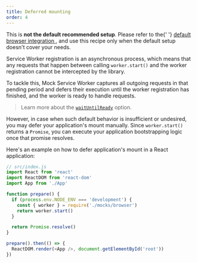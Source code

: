 ```yaml
---
title: Deferred mounting
order: 4
---
```


<Hint mode="warning">
  This is <strong>not the default recommended setup</strong>. Please refer to
  the{' '}
  <a href="/docs/getting-started/integrate/browser">
    default browser integration
  </a>
  , and use this recipe only when the default setup doesn't cover your needs.
</Hint>

Service Worker registration is an asynchronous process, which means that any requests that happen between calling `worker.start()` and the worker registration cannot be intercepted by the library.

To tackle this, Mock Service Worker captures all outgoing requests in that pending period and defers their execution until the worker registration has finished, and the worker is ready to handle requests.

> Learn more about the [`waitUntilReady`](/docs/api/setup-worker/start#waituntilready) option.

However, in case when such default behavior is insufficient or undesired, you may defer your application's mount manually. Since `worker.start()` returns a `Promise`, you can execute your application bootstrapping logic once that promise resolves.

Here's an example on how to defer application's mount in a React application:

```js highlights=7-10,15-17
// src/index.js
import React from 'react'
import ReactDOM from 'react-dom'
import App from './App'

function prepare() {
  if (process.env.NODE_ENV === 'development') {
    const { worker } = require('./mocks/browser')
    return worker.start()
  }

  return Promise.resolve()
}

prepare().then(() => {
  ReactDOM.render(<App />, document.getElementById('root'))
})
```
